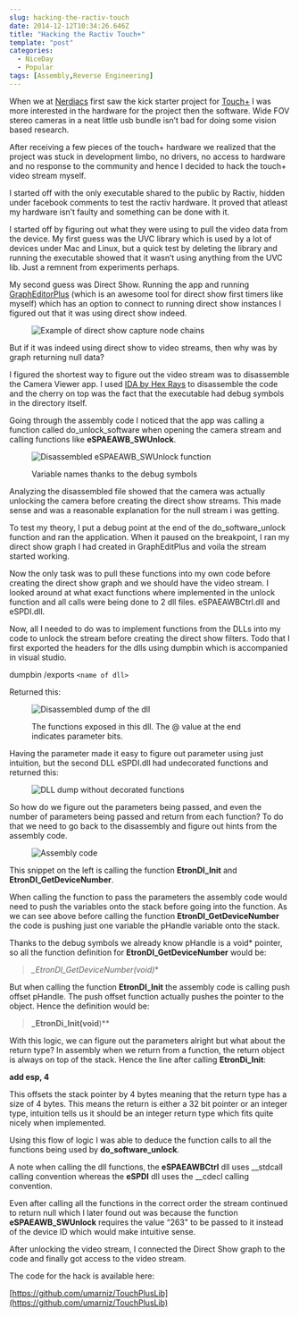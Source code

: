```yaml
---
slug: hacking-the-ractiv-touch
date: 2014-12-12T10:34:26.646Z
title: "Hacking the Ractiv Touch+"
template: "post"
categories:
  - NiceDay
  - Popular
tags: [Assembly,Reverse Engineering]
---
```


When we at [Nerdiacs](http://nerdiacs.com/) first saw the kick starter project for [Touch+](http://www.ractiv.com/) I was more interested in the hardware for the project then the software. Wide FOV stereo cameras in a neat little usb bundle isn’t bad for doing some vision based research.

After receiving a few pieces of the touch+ hardware we realized that the project was stuck in development limbo, no drivers, no access to hardware and no response to the community and hence I decided to hack the touch+ video stream myself.

I started off with the only executable shared to the public by Ractiv, hidden under facebook comments to test the ractiv hardware. It proved that atleast my hardware isn’t faulty and something can be done with it.

I started off by figuring out what they were using to pull the video data from the device. My first guess was the UVC library which is used by a lot of devices under Mac and Linux, but a quick test by deleting the library and running the executable showed that it wasn’t using anything from the UVC lib. Just a remnent from experiments perhaps.

My second guess was Direct Show. Running the app and running [GraphEditorPlus](http://www.infognition.com/GraphEditPlus/) (which is an awesome tool for direct show first timers like myself) which has an option to connect to running direct show instances I figured out that it was using direct show indeed.

<figure>

![Example of direct show capture node chains](./hacking-the-ractiv-touch-0.jpeg)

</figure>

But if it was indeed using direct show to video streams, then why was by graph returning null data?

I figured the shortest way to figure out the video stream was to disassemble the Camera Viewer app. I used [IDA by Hex Rays](https://www.hex-rays.com/products/ida/) to disassemble the code and the cherry on top was the fact that the executable had debug symbols in the directory itself.

Going through the assembly code I noticed that the app was calling a function called do\_unlock\_software when opening the camera stream and calling functions like **eSPAEAWB_SWUnlock**.

<figure>

![Disassembled eSPAEAWB_SWUnlock function](./hacking-the-ractiv-touch-1.jpeg)

<figcaption>Variable names thanks to the debug symbols</figcaption>

</figure>

Analyzing the disassembled file showed that the camera was actually unlocking the camera before creating the direct show streams. This made sense and was a reasonable explanation for the null stream i was getting.

To test my theory, I put a debug point at the end of the do\_software\_unlock function and ran the application. When it paused on the breakpoint, I ran my direct show graph I had created in GraphEditPlus and voila the stream started working.

Now the only task was to pull these functions into my own code before creating the direct show graph and we should have the video stream. I looked around at what exact functions where implemented in the unlock function and all calls were being done to 2 dll files. eSPAEAWBCtrl.dll and eSPDI.dll.

Now, all I needed to do was to implement functions from the DLLs into my code to unlock the stream before creating the direct show filters. Todo that I first exported the headers for the dlls using dumpbin which is accompanied in visual studio.

dumpbin /exports `<name of dll>`

Returned this:

<figure>

![Disassembled dump of the dll](./hacking-the-ractiv-touch-2.jpeg)

<figcaption>The functions exposed in this dll. The @ value at the end indicates parameter bits.</figcaption>

</figure>

Having the parameter made it easy to figure out parameter using just intuition, but the second DLL eSPDI.dll had undecorated functions and returned this:

<figure>

![DLL dump without decorated functions](./hacking-the-ractiv-touch-3.jpeg)

</figure>

So how do we figure out the parameters being passed, and even the number of parameters being passed and return from each function? To do that we need to go back to the disassembly and figure out hints from the assembly code.

<figure>

![Assembly code](./hacking-the-ractiv-touch-4.jpeg)

</figure>

This snippet on the left is calling the function **EtronDI_Init** and **EtronDI_GetDeviceNumber**.

When calling the function to pass the parameters the assembly code would need to push the variables onto the stack before going into the function. As we can see above before calling the function **EtronDI_GetDeviceNumber** the code is pushing just one variable the pHandle variable onto the stack.

Thanks to the debug symbols we already know pHandle is a void* pointer, so all the function definition for **EtronDI_GetDeviceNumber** would be:

> **\_EtronDI\_GetDeviceNumber(void*)**

But when calling the function **EtronDI_Init** the assembly code is calling push offset pHandle. The push offset function actually pushes the pointer to the object. Hence the definition would be:

> **\_EtronDi\_Init(void**)**

With this logic, we can figure out the parameters alright but what about the return type? In assembly when we return from a function, the return object is always on top of the stack. Hence the line after calling **EtronDi_Init**:

**add esp, 4**

This offsets the stack pointer by 4 bytes meaning that the return type has a size of 4 bytes. This means the return is either a 32 bit pointer or an integer type, intuition tells us it should be an integer return type which fits quite nicely when implemented.

Using this flow of logic I was able to deduce the function calls to all the functions being used by **do\_software\_unlock**.

A note when calling the dll functions, the **eSPAEAWBCtrl** dll uses __stdcall calling convention whereas the **eSPDI** dll uses the __cdecl calling convention.

Even after calling all the functions in the correct order the stream continued to return null which I later found out was because the function **eSPAEAWB_SWUnlock** requires the value “263" to be passed to it instead of the device ID which would make intuitive sense.

After unlocking the video stream, I connected the Direct Show graph to the code and finally got access to the video stream.

The code for the hack is available here:

[https://github.com/umarniz/TouchPlusLib](https://github.com/umarniz/TouchPlusLib)
  